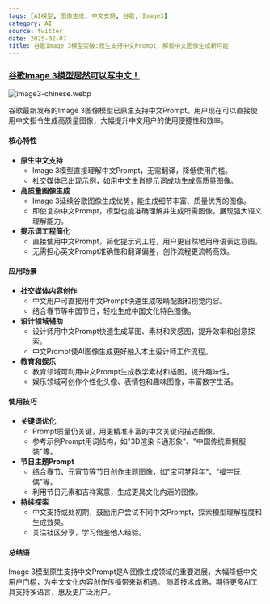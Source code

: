 ```yaml
---
tags: [AI模型, 图像生成, 中文支持, 谷歌, Image3]
category: AI
source: twitter
date: 2025-02-07
title: 谷歌Image 3模型突破:原生支持中文Prompt，解锁中文图像生成新可能
---
```


### [谷歌Image 3模型居然可以写中文！](https://twitter-thread.com/t/1871089790990651594)

![image3-chinese.webp](https://img.mengpeng.tech/i/2025/02/07/67a5fc375c4fc.webp)

谷歌最新发布的Image 3图像模型已原生支持中文Prompt。用户现在可以直接使用中文指令生成高质量图像，大幅提升中文用户的使用便捷性和效率。

#### 核心特性

- **原生中文支持**
  - Image 3模型直接理解中文Prompt，无需翻译，降低使用门槛。
  - 社交媒体已出现示例，如用中文生肖提示词成功生成高质量图像。
- **高质量图像生成**
  - Image 3延续谷歌图像生成优势，能生成细节丰富、质量优秀的图像。
  - 即使复杂中文Prompt，模型也能准确理解并生成所需图像，展现强大语义理解能力。
- **提示词工程简化**
  - 直接使用中文Prompt，简化提示词工程，用户更自然地用母语表达意图。
  - 无需担心英文Prompt准确性和翻译偏差，创作流程更流畅高效。

#### 应用场景

- **社交媒体内容创作**
  - 中文用户可直接用中文Prompt快速生成吸睛配图和视觉内容。
  - 结合春节等中国节日，轻松生成中国文化特色图像。
- **设计领域辅助**
  - 设计师用中文Prompt快速生成草图、素材和灵感图，提升效率和创意探索。
  - 中文Prompt使AI图像生成更好融入本土设计师工作流程。
- **教育和娱乐**
  - 教育领域可利用中文Prompt生成教学素材和插图，提升趣味性。
  - 娱乐领域可创作个性化头像、表情包和趣味图像，丰富数字生活。

#### 使用技巧

- **关键词优化**
  - Prompt质量仍关键，用更精准丰富的中文关键词描述图像。
  - 参考示例Prompt用词结构，如"3D渲染卡通形象"、"中国传统舞狮服装"等。
- **节日主题Prompt**
  - 结合春节、元宵节等节日创作主题图像，如"宝可梦拜年"、"福字玩偶"等。
  - 利用节日元素和吉祥寓意，生成更具文化内涵的图像。
- **持续探索**
  - 中文支持或处初期，鼓励用户尝试不同中文Prompt，探索模型理解程度和生成效果。
  - 关注社区分享，学习借鉴他人经验。

#### 总结语

Image 3模型原生支持中文Prompt是AI图像生成领域的重要进展，大幅降低中文用户门槛，为中文文化内容创作传播带来新机遇。 随着技术成熟，期待更多AI工具支持多语言，惠及更广泛用户。 